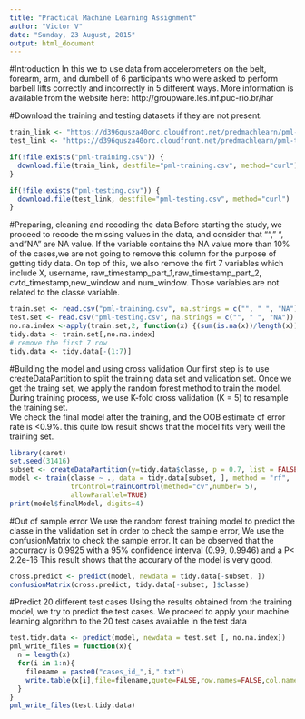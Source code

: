 ```yaml
---
title: "Practical Machine Learning Assignment"
author: "Victor V"
date: "Sunday, 23 August, 2015"
output: html_document
---
```

#Introduction
In this we to use data from accelerometers on the belt, forearm, arm, and dumbell of 6 participants who were asked  to perform barbell lifts correctly and incorrectly in 5 different ways. More information is available from the website here: http://groupware.les.inf.puc-rio.br/har


#Download the training and testing datasets if they are not present.

```r
train_link <- "https://d396qusza40orc.cloudfront.net/predmachlearn/pml-training.csv"
test_link <- "https://d396qusza40orc.cloudfront.net/predmachlearn/pml-testing.csv"

if(!file.exists("pml-training.csv")) {
  download.file(train_link, destfile="pml-training.csv", method="curl")
}

if(!file.exists("pml-testing.csv")) {
  download.file(test_link, destfile="pml-testing.csv", method="curl")
}
```
#Preparing,  cleaning  and recoding the  data 
Before starting the study,  we proceed to recode the missing values in the data, and consider  that  "", " ", and "NA" are NA value.
If the variable contains the  NA value more than 10% of the cases,we are not going to  remove this column for the purpose of getting tidy data. On top of this, we  also remove the firt 7 variables which include X, username, raw_timestamp_part_1,raw_timestamp_part_2, cvtd_timestamp,new_window and num_window. Those variables are not related to the  classe variable.

```r
train.set <- read.csv("pml-training.csv", na.strings = c("", " ", "NA"))
test.set <- read.csv("pml-testing.csv", na.strings = c("", " ", "NA"))
no.na.index <-apply(train.set,2, function(x) {(sum(is.na(x))/length(x)) <0.1})
tidy.data <- train.set[,no.na.index]
# remove the first 7 row 
tidy.data <- tidy.data[-(1:7)]
```

#Building  the model and using  cross validation
Our first step is to  use createDataPartition to split the training data set and validation set. Once we  get the traing set, we  apply the random forest method to train the model. During training process, we use K-fold cross validation (K = 5) to resample the training set.  
We  check the final model after the training, and the OOB estimate of error rate is <0.9%. this  quite low result shows that the model fits very weill  the training set.
```r
library(caret)
set.seed(31416)
subset <- createDataPartition(y=tidy.data$classe, p = 0.7, list = FALSE)
model <- train(classe ~ ., data = tidy.data[subset, ], method = "rf",
               trControl=trainControl(method="cv",number= 5),
               allowParallel=TRUE)
print(model$finalModel, digits=4)
```

#Out of sample error
We  use the random forest training model to predict the classe in the validation set in order to check the sample error,  We use the confusionMatrix to check the sample error. It can be observed that  the accurracy is 0.9925 with a 95% confidence interval  (0.99, 0.9946)  and a  P< 2.2e-16  This result shows that the accurary of the model is very good. 

```r
cross.predict <- predict(model, newdata = tidy.data[-subset, ])
confusionMatrix(cross.predict, tidy.data[-subset, ]$classe)

```

#Predict 20 different test cases
Using the results obtained from the training model, we try to predict the test cases. We proceed to  apply your machine learning algorithm to the 20 test cases available in the test data    

```r
test.tidy.data <- predict(model, newdata = test.set [, no.na.index])
pml_write_files = function(x){
  n = length(x)
  for(i in 1:n){
    filename = paste0("cases_id_",i,".txt")
    write.table(x[i],file=filename,quote=FALSE,row.names=FALSE,col.names=FALSE)
  }
}
pml_write_files(test.tidy.data)

```

